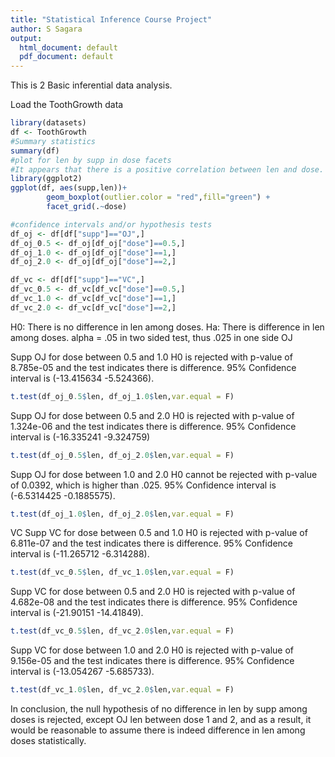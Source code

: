 ---
title: "Statistical Inference Course Project"
author: S Sagara
output:
  html_document: default
  pdf_document: default
---

This is 2 Basic inferential data analysis.

Load the ToothGrowth data
```{r}
library(datasets)
df <- ToothGrowth
#Summary statistics
summary(df)
#plot for len by supp in dose facets
#It appears that there is a positive correlation between len and dose.
library(ggplot2)
ggplot(df, aes(supp,len))+
        geom_boxplot(outlier.color = "red",fill="green") +
        facet_grid(.~dose)

#confidence intervals and/or hypothesis tests
df_oj <- df[df["supp"]=="OJ",]
df_oj_0.5 <- df_oj[df_oj["dose"]==0.5,]
df_oj_1.0 <- df_oj[df_oj["dose"]==1,]
df_oj_2.0 <- df_oj[df_oj["dose"]==2,]

df_vc <- df[df["supp"]=="VC",]
df_vc_0.5 <- df_vc[df_vc["dose"]==0.5,]
df_vc_1.0 <- df_vc[df_vc["dose"]==1,]
df_vc_2.0 <- df_vc[df_vc["dose"]==2,]
```
H0: There is no difference in len among doses.
Ha: There is difference in len among doses.
alpha = .05 in two sided test, thus .025 in one side
OJ

Supp OJ for dose between 0.5 and 1.0
H0 is rejected with p-value of 8.785e-05 and the test indicates there is difference.
95% Confidence interval is (-13.415634  -5.524366).
```{r echo=F}
t.test(df_oj_0.5$len, df_oj_1.0$len,var.equal = F)
```
Supp OJ for dose between 0.5 and 2.0
H0 is rejected with p-value of 1.324e-06 and the test indicates there is difference.
95% Confidence interval is (-16.335241  -9.324759)
```{r echo=F}
t.test(df_oj_0.5$len, df_oj_2.0$len,var.equal = F)
```
Supp OJ for dose between 1.0 and 2.0
H0 cannot be rejected with p-value of 0.0392, which is higher than .025.
95% Confidence interval is (-6.5314425 -0.1885575).
```{r echo=F}
t.test(df_oj_1.0$len, df_oj_2.0$len,var.equal = F)
```
VC
Supp VC for dose between 0.5 and 1.0
H0 is rejected with p-value of 6.811e-07 and the test indicates there is difference.
95% Confidence interval is (-11.265712  -6.314288).
```{r echo=F}
t.test(df_vc_0.5$len, df_vc_1.0$len,var.equal = F)
```
Supp VC for dose between 0.5 and 2.0
H0 is rejected with p-value of 4.682e-08 and the test indicates there is difference.
95% Confidence interval is (-21.90151 -14.41849).
```{r echo=F}
t.test(df_vc_0.5$len, df_vc_2.0$len,var.equal = F)
```
Supp VC for dose between 1.0 and 2.0
H0 is rejected with p-value of 9.156e-05 and the test indicates there is difference.
95% Confidence interval is (-13.054267  -5.685733).
```{r echo=F}
t.test(df_vc_1.0$len, df_vc_2.0$len,var.equal = F)
```
In conclusion, the null hypothesis of no difference in len by supp among doses is rejected, 
except OJ len between dose 1 and 2, and as a result, it would be reasonable to assume there is indeed
difference in len among doses statistically.
